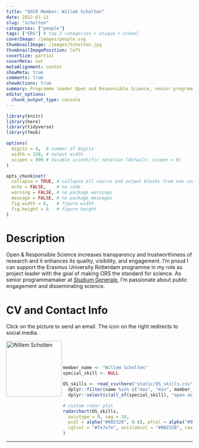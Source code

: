 ```yaml
---
title: "OSCR Member: Willem Scholten"
date: 2022-01-11
slug: "scholten"
categories: ["people"]
tags: ["ERS"] # top 3 categories + unique + school
coverImage: /images/people.svg
thumbnailImage: /images/Scholten.jpg
thumbnailImagePosition: left
coverSize: partial
coverMeta: out
metaAlignment: center
showMeta: true
comments: true
showActions: true
summary: Programme leader Open and Responsible Science, senior programmamaker Studium Generale
editor_options: 
  chunk_output_type: console
---
```


```r

library(knitr)
library(here)
library(tidyverse)
library(fmsb)

options(
  digits = 4,  # number of digits
  width = 120, # output width
  scipen = 999 # disable scientific notation (default: scipen = 0)
)

opts_chunk$set(
  collapse = TRUE, # collapse all source and output blocks from one code chunk into a single block
  echo = FALSE,    # no code
  warning = FALSE, # no package warnings
  message = FALSE, # no package messages
  fig.width = 6,   # figure width
  fig.height = 6   # figure height
)

```

# Description

Open & Responsible Science increases transparency and trustworthiness of research and it enhances its quality, visibility, and engagement. I’m proud I can support the Erasmus University Rotterdam programme in my role as project leader with the goal of making ORS the standard for science. As senior programmamaker at [Studium Generale](https://www.eur.nl/en/campus/art-culture/studium-generale), I’m passionate about public engagement and disseminating science.
 
# CV and Contact Info

Click on the picture to send an email. The icon on the right redirects to social media.

<!-- EMAIL -->
<p>
  <a href="mailto:willem.scholten@eur.nl">
  <img border="0" alt="Willem Scholten" src="/images/Scholten.jpg" width="150" height="150" align="left">
  </a>
</p>

<!-- LINKEDIN -->
<p align="center">
  <a href="https://www.linkedin.com/in/willem-scholten-7062455/" class="fa fa-linkedin fa-2x" style="color:#000000;">
  </a>
</p>

<BR><BR><BR>

<!-- # Expertise -->

```r

member_name <- "Willem Scholten"
special_skill <- NULL

OS_skills <- read_csv(here("static/OS_skills.csv")) %>%
  dplyr::filter(name %in% c("max", "min", member_name)) %>%
  dplyr::select(c(all_of(special_skill), "open access", "open source software", "reproducible analysis", "data sharing", "data management"))

# custom radar plot
radarchart(OS_skills,
  axistype = 0, seg = 10,
  pcol = alpha("#002328", 0.8), pfcol = alpha("#00B969", 0.6), plwd = 4, centerzero = TRUE, # polygon
  cglcol = "#7e7e7e", axislabcol = "#002328", caxislabels = seq(0, 10, 2), cglwd = 0.8 # grid
)

```

***


